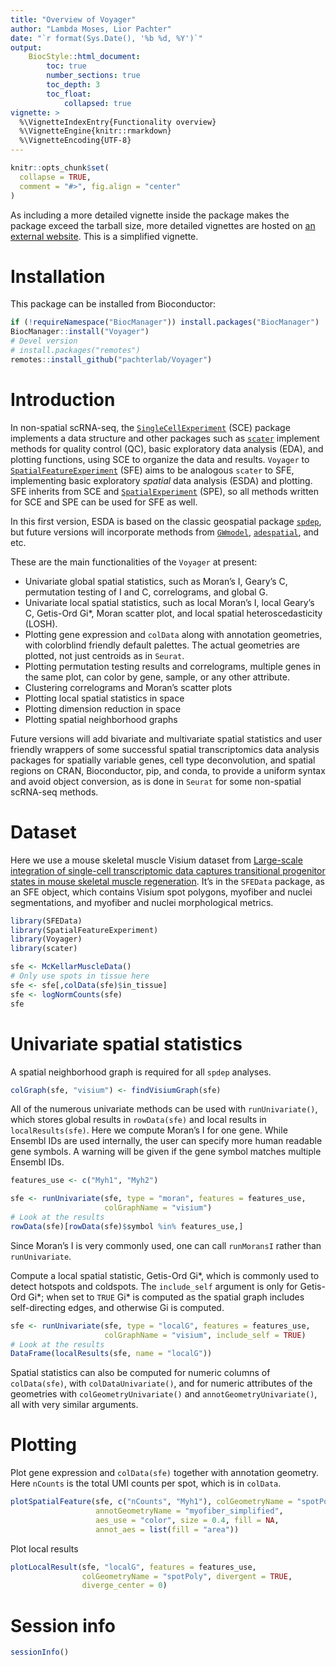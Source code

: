 ```yaml
---
title: "Overview of Voyager"
author: "Lambda Moses, Lior Pachter"
date: "`r format(Sys.Date(), '%b %d, %Y')`"
output:
    BiocStyle::html_document:
        toc: true
        number_sections: true
        toc_depth: 3
        toc_float:
            collapsed: true
vignette: >
  %\VignetteIndexEntry{Functionality overview}
  %\VignetteEngine{knitr::rmarkdown}
  %\VignetteEncoding{UTF-8}
---
```


```r
knitr::opts_chunk$set(
  collapse = TRUE,
  comment = "#>", fig.align = "center"
)
```

As including a more detailed vignette inside the package makes the package exceed the tarball size, more detailed vignettes are hosted on [an external website](https://pachterlab.github.io/voyager/index.html). This is a simplified vignette.

# Installation
This package can be installed from Bioconductor:
```r
if (!requireNamespace("BiocManager")) install.packages("BiocManager")
BiocManager::install("Voyager")
# Devel version
# install.packages("remotes")
remotes::install_github("pachterlab/Voyager")
```

# Introduction
In non-spatial scRNA-seq, the [`SingleCellExperiment`](https://bioconductor.org/packages/release/bioc/html/SingleCellExperiment.html) (SCE) package implements a data structure and other packages such as [`scater`](https://bioconductor.org/packages/release/bioc/html/scater.html) implement methods for quality control (QC), basic exploratory data analysis (EDA), and plotting functions, using SCE to organize the data and results. `Voyager` to [`SpatialFeatureExperiment`](https://bioconductor.org/packages/release/bioc/html/SpatialFeatureExperiment.html) (SFE) aims to be analogous `scater` to SFE, implementing basic exploratory _spatial_ data analysis (ESDA) and plotting. SFE inherits from SCE and [`SpatialExperiment`](https://bioconductor.org/packages/release/bioc/html/SpatialExperiment.html) (SPE), so all methods written for SCE and SPE can be used for SFE as well.

In this first version, ESDA is based on the classic geospatial package [`spdep`](https://r-spatial.github.io/spdep/index.html), but future versions will incorporate methods from [`GWmodel`](https://cran.r-project.org/web/packages/GWmodel/index.html), [`adespatial`](https://cran.r-project.org/web/packages/adespatial/index.html), and etc. 

These are the main functionalities of the `Voyager` at present:

* Univariate global spatial statistics, such as Moran's I, Geary's C, permutation testing of I and C, correlograms, and global G.
* Univariate local spatial statistics, such as local Moran's I, local Geary's C, Getis-Ord Gi\*, Moran scatter plot, and local spatial heteroscedasticity (LOSH).
* Plotting gene expression and `colData` along with annotation geometries, with colorblind friendly default palettes. The actual geometries are plotted, not just centroids as in `Seurat`.
* Plotting permutation testing results and correlograms, multiple genes in the same plot, can color by gene, sample, or any other attribute.
* Clustering correlograms and Moran's scatter plots
* Plotting local spatial statistics in space
* Plotting dimension reduction in space
* Plotting spatial neighborhood graphs

Future versions will add bivariate and multivariate spatial statistics and user friendly wrappers of some successful spatial transcriptomics data analysis packages for spatially variable genes, cell type deconvolution, and spatial regions on CRAN, Bioconductor, pip, and conda, to provide a uniform syntax and avoid object conversion, as is done in `Seurat` for some non-spatial scRNA-seq methods.

# Dataset
Here we use a mouse skeletal muscle Visium dataset from [Large-scale integration of single-cell transcriptomic data captures transitional progenitor states in mouse skeletal muscle regeneration](https://www.nature.com/articles/s42003-021-02810-x). It's in the `SFEData` package, as an SFE object, which contains Visium spot polygons, myofiber and nuclei segmentations, and myofiber and nuclei morphological metrics.
```r
library(SFEData)
library(SpatialFeatureExperiment)
library(Voyager)
library(scater)
```

```r
sfe <- McKellarMuscleData()
# Only use spots in tissue here
sfe <- sfe[,colData(sfe)$in_tissue]
sfe <- logNormCounts(sfe)
sfe
```

# Univariate spatial statistics
A spatial neighborhood graph is required for all `spdep` analyses.
```r
colGraph(sfe, "visium") <- findVisiumGraph(sfe)
```

All of the numerous univariate methods can be used with `runUnivariate()`, which stores global results in `rowData(sfe)` and local results in `localResults(sfe)`. Here we compute Moran's I for one gene. While Ensembl IDs are used internally, the user can specify more human readable gene symbols. A warning will be given if the gene symbol matches multiple Ensembl IDs.
```r
features_use <- c("Myh1", "Myh2")
```

```r
sfe <- runUnivariate(sfe, type = "moran", features = features_use, 
                     colGraphName = "visium")
# Look at the results
rowData(sfe)[rowData(sfe)$symbol %in% features_use,]
```

Since Moran's I is very commonly used, one can call `runMoransI` rather than `runUnivariate`.

Compute a local spatial statistic, Getis-Ord Gi\*, which is commonly used to detect hotspots and coldspots. The `include_self` argument is only for Getis-Ord Gi\*; when set to `TRUE` Gi\* is computed as the spatial graph includes self-directing edges, and otherwise Gi is computed.
```r
sfe <- runUnivariate(sfe, type = "localG", features = features_use,
                     colGraphName = "visium", include_self = TRUE)
# Look at the results
DataFrame(localResults(sfe, name = "localG"))
```

Spatial statistics can also be computed for numeric columns of `colData(sfe)`, with `colDataUnivariate()`, and for numeric attributes of the geometries with `colGeometryUnivariate()` and `annotGeometryUnivariate()`, all with very similar arguments.

# Plotting
Plot gene expression and `colData(sfe)` together with annotation geometry. Here `nCounts` is the total UMI counts per spot, which is in `colData`.
```r
plotSpatialFeature(sfe, c("nCounts", "Myh1"), colGeometryName = "spotPoly", 
                   annotGeometryName = "myofiber_simplified", 
                   aes_use = "color", size = 0.4, fill = NA,
                   annot_aes = list(fill = "area"))
```

Plot local results
```r
plotLocalResult(sfe, "localG", features = features_use, 
                colGeometryName = "spotPoly", divergent = TRUE, 
                diverge_center = 0)
```

# Session info
```r
sessionInfo()
```
